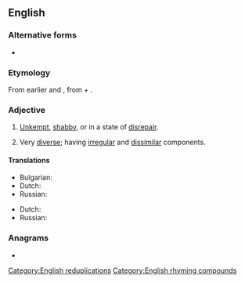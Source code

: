 {{also|rag-tag}}
==English==

===Alternative forms===
* {{l|en|rag-tag}}

===Etymology===
From earlier {{m|en|tag-rag}} and {{m|en|tag and rag}}, from {{m|en|rag}} + {{m|en|tag}}.

===Adjective===
{{en-adj}}

# [[unkempt|Unkempt]], [[shabby]], or in a state of [[disrepair]].
#: {{usex|en|He liked to wear an old '''ragtag''' coat that was so threadbare that he'd get sunburned through it.}}
#: {{syn|en|bedraggled|decrepit|motheaten|tattered}}
# Very [[diverse]]; having [[irregular]] and [[dissimilar]] components.
#: {{usex|en|The guerrillas were a '''ragtag''' band of local thugs, former soldiers, displaced farmers, and political idealists.}}
#: {{syn|en|motley|jumbled|patchwork|uneven}}

====Translations====
{{trans-top|unkempt, shabby, or in a state of disrepair}}
* Bulgarian: {{t+|bg|раздърпан}}
* Dutch: {{t+|nl|versleten}}
* Russian: {{t+|ru|ветхий}}
{{trans-mid}}
{{trans-bottom}}

{{trans-top|very diverse; having irregular and dissimilar components}}
* Dutch: {{t+|nl|allegaartje|n}}
* Russian: {{t+|ru|разношёрстный}}
{{trans-mid}}
{{trans-bottom}}

===Anagrams===
* {{anagrams|en|a=aaggrt|tag-rag}}

[[Category:English reduplications]]
[[Category:English rhyming compounds]]